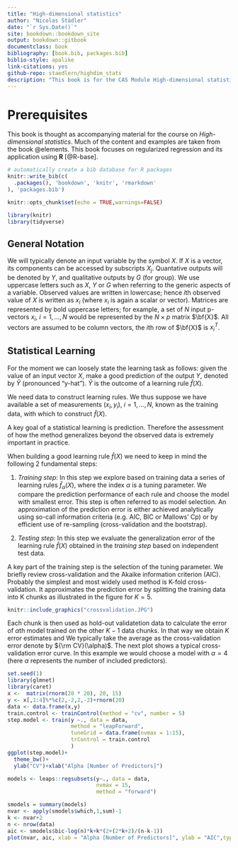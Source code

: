 ```yaml
--- 
title: "High-dimensional statistics"
author: "Nicolas Städler"
date: "`r Sys.Date()`"
site: bookdown::bookdown_site
output: bookdown::gitbook
documentclass: book
bibliography: [book.bib, packages.bib]
biblio-style: apalike
link-citations: yes
github-repo: staedlern/highdim_stats
description: "This book is for the CAS Module High-dimensional statistics"
---
```


# Prerequisites

This book is thought as accompanying material for the course on *High-dimensional statistics*. 
Much of the content and examples are taken from the book @elements. This book focuses on regularized regression and its application using **R** [@R-base].

```r
# automatically create a bib database for R packages
knitr::write_bib(c(
  .packages(), 'bookdown', 'knitr', 'rmarkdown'
), 'packages.bib')
```

```r
knitr::opts_chunk$set(echo = TRUE,warnings=FALSE)
```

```r
library(knitr)
library(tidyverse)
```

## General Notation

We will typically denote an input variable by the symbol $X$. If $X$ is a vector, its components can be accessed
by subscripts $X_j$. Quantative outputs will be denoted by $Y$, and qualitative outputs by $G$ (for group). We use uppercase letters such as $X$, $Y$ or $G$ when referring to the generic aspects of a variable. Observed values are written in lowercase; hence $i$th observed value of $X$ is written as $x_i$ (where $x_i$ is again a scalar or vector). Matrices are represented by bold uppercase letters; for example, a set of $N$ input p-vectors $x_i$, $i=1,\ldots,N$ would be represented by the $N\times p$ matrix $\bf{X}$. All vectors are assumed to be column vectors, the $i$th row of $\bf{X}$ is $x_i^T$.

## Statistical Learning

For the moment we can loosely state the learning task as follows: given the value of an input vector $X$, make a good prediction of the output $Y$, denoted by $\hat Y$ (pronounced "y-hat"). $\hat Y$ is the outcome of a learning rule $\hat{f}(X)$.

We need data to construct learning rules. We thus suppose we have available a set of measurements $(x_i,y_i)$, $i=1,\ldots,N$, known as the training data, with which to construct $\hat{f}(X)$. 

A key goal of a statistical learning is prediction. Therefore the assessment of how the method generalizes beyond 
the observed data is extremely important in practice. 

When building a good learning rule $\hat{f}(X)$ we need to keep in mind the following 2 fundamental steps:

1. *Training step*: In this step we explore based on training data a series of learning rules $\hat{f}_{\alpha}(X)$, where the index $\alpha$ is a tuning parameter. We compare the prediction performance of each rule and choose the model with smallest error.
This step is often referred to as model selection. An approximation of the prediction error is either achieved analytically using so-call information criteria (e.g. AIC, BIC or Mallows' Cp) or by efficient use of re-sampling (cross-validation and the bootstrap).

2. *Testing step*: In this step we evaluate the generalization error of the learning rule $\hat{f}(X)$ obtained in the *training step* based on independent test data. 

A key part of the training step is the selection of the tuning parameter. We briefly review cross-validation and the Akaike information criterion (AIC). Probably the simplest and most widely used method is K-fold cross-validation. It approximates the prediction error by splitting the training data into K chunks as illustrated in the figure for $K=5$.

```r
knitr::include_graphics("crossvalidation.JPG")
```

Each chunk is then used as hold-out validatetion data to calculate the error of $\alpha$th model trained on the other $K-1$ data chunks. In that way we obtain $K$ error estimates and We typically take the average as the cross-validation error denote by ${\rm CV}(\alpha)$. The next plot shows a typical cross-validation error curve. In this example we would choose a model with $\alpha=4$ (here $\alpha$ represents the number of included predictors).

```r
set.seed(1)
library(glmnet)
library(caret)
x <-  matrix(rnorm(20 * 20), 20, 15)
y <- x[,1:4]%*%c(2,-2,2,-2)+rnorm(20)
data <- data.frame(x,y)
train.control <- trainControl(method = "cv", number = 5)
step.model <- train(y ~., data = data,
                    method = "leapForward", 
                    tuneGrid = data.frame(nvmax = 1:15),
                    trControl = train.control
                    )
ggplot(step.model)+
  theme_bw()+
  ylab("CV")+xlab("Alpha [Number of Predictors]")

models <- leaps::regsubsets(y~., data = data, 
                            nvmax = 15,
                            method = "forward")

smodels = summary(models)
nvar <- apply(smodels$which,1,sum)-1
k <- nvar+2
n <- nrow(data)
aic <- smodels$bic-log(n)*k+k*(2+(2*k+2)/(n-k-1))
plot(nvar, aic, xlab = "Alpha [Number of Predictors]", ylab = "AIC",type="b")
```



